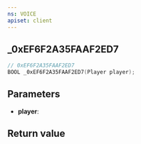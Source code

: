 ```yaml
---
ns: VOICE
apiset: client
---
```

## _0xEF6F2A35FAAF2ED7

```c
// 0xEF6F2A35FAAF2ED7
BOOL _0xEF6F2A35FAAF2ED7(Player player);
```


## Parameters
* **player**:

## Return value